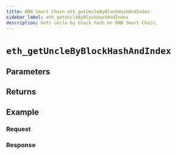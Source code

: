 ```yaml
---
title: BNB Smart Chain eth_getUncleByBlockHashAndIndex
sidebar_label: eth_getUncleByBlockHashAndIndex
description: Gets uncle by block hash on BNB Smart Chain.
---
```




# `eth_getUncleByBlockHashAndIndex`

<Description />

## Parameters


<Params />

## Returns


<Returns />

## Example


<Example />

### Request


<Request />

### Response


<Response />
